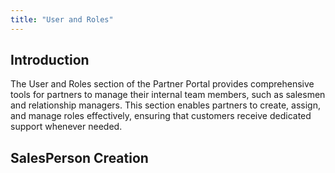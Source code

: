 ```yaml
---
title: "User and Roles"
---
```


## Introduction

The User and Roles section of the Partner Portal provides comprehensive tools for partners to manage their internal team members, such as salesmen and relationship managers. This section enables partners to create, assign, and manage roles effectively, ensuring that customers receive dedicated support whenever needed.

## SalesPerson Creation